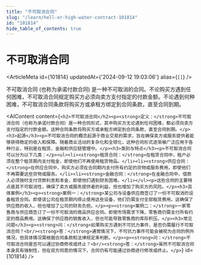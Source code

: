 ```yaml
---
title: "不可取消合同"
slug: "/learn/hell-or-high-water-contract-101814"
id: "101814"
hide_table_of_contents: true
---
```



# 不可取消合同

<ArticleMeta id={101814} updatedAt={'2024-09-12 19:03:06'} alias={`[]`} />
<div className='border-solid border-b border-t-0 my-4 border-[var(--ifm-color-gray-300)]' />

不可取消合同 (也称为承诺付款合同) 是一种不可取消的合同。不论购买方遇到任何困难，不可取消合同规定购买方必须向卖方支付指定的付款金额。不论遇到何种困难，不可取消合同条款将购买方或承租方绑定到合同条款，直至合同到期。

<AIContent content={`<h2>不可取消合同</h2><p><strong>定义：</strong>不可取消合同（也称为承诺付款合同）是一种合同形式，其中购买方无论遇到任何困难，都必须向卖方支付指定的付款金额。这种合同条款将购买方或承租方绑定到合同条款，直至合同到期。</p><h3>起源</h3><p>不可取消合同的概念起源于商业交易的需求，旨在确保卖方或服务提供者能够获得稳定的收入和保障。随着商业活动的复杂化和全球化，这种合同形式逐渐被广泛应用于各种行业，特别是在租赁、金融和供应链管理中。</p><h3>类别与特点</h3><p>不可取消合同可以分为以下几类：</p><ul><li><strong>租赁合同：</strong>在租赁合同中，租户必须在整个租赁期内支付租金，即使他们不再使用租赁物品。</li><li><strong>供应合同：</strong>在供应合同中，购买方必须在合同期内支付所有约定的货物或服务费用，即使他们不再需要这些货物或服务。</li><li><strong>金融合同：</strong>在金融合同中，借款人必须按时支付贷款利息和本金，即使他们遇到财务困难。</li></ul><p>这些合同的主要特点是其不可取消性，确保了卖方或服务提供者的利益，但也增加了购买方的风险。</p><h3>具体案例</h3><p><strong>案例一：</strong>某公司与设备供应商签订了一份不可取消的设备租赁合同。即使该公司在租赁期内停止使用这些设备，他们仍需支付全部租赁费用。这确保了供应商的收入，但也增加了公司的财务负担。</p><p><strong>案例二：</strong>一家零售商与供应商签订了一份不可取消的商品供应合同。即使市场需求下降，零售商仍需支付所有约定的商品费用。这确保了供应商的销售收入，但也可能导致零售商的库存积压。</p><h3>常见问题</h3><p><strong>问：</strong>如果购买方遇到不可抗力事件，是否仍需履行不可取消合同？<br/><strong>答：</strong>通常情况下，不可抗力事件可能会被视为合同的例外情况，但具体情况需根据合同条款和法律规定来判断。</p><p><strong>问：</strong>不可取消合同是否可以通过协商修改或终止？<br/><strong>答：</strong>虽然不可取消合同本身具有强制性，但在双方同意的情况下，合同仍有可能通过协商进行修改或终止。</p>`} id={101814} />

